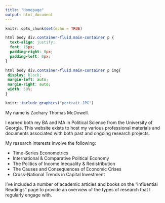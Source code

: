 ```yaml
---
title: "Homepage"
output: html_document
---
```


```r
knitr::opts_chunk$set(echo = TRUE)
```

```css
html body div.container-fluid.main-container p {
  text-align: justify;
  font: 15px;
  padding-right: 0px;
  padding-left: 0px;
}

html body div.container-fluid.main-container p img{
 display: block;
 margin-left: auto;
 margin-right: auto;
 width: 50%;
}

```

::: floatting

```r
knitr::include_graphics("portrait.JPG")
```

:::

My name is Zachary Thomas McDowell.

I earned both my BA and MA in Political Science from the University of Georgia. This website exists to host my various professional materials and documents associated with both past and ongoing research projects.

My research interests involve the following:

-   Time-Series Econometrics
-   International & Comparative Political Economy
-   The Politics of Income Inequality & Redistribution
-   The Causes and Consequences of Economic Crises
-   Cross-National Trends in Capital Investment

I've included a number of academic articles and books on the "Influential Readings" page to provide an overview of the types of research that I regularly engage with.
